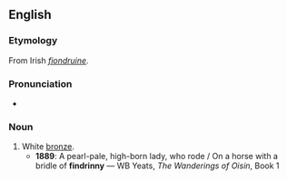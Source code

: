 ==English==

===Etymology===
From Irish ''[[fiondruine]]''.

===Pronunciation===
* {{IPA|/ˈfɪndɹɪni/}}

===Noun===
{{en-noun|-}}

# White [[bronze]].
#* '''1889''': A pearl-pale, high-born lady, who rode / On a horse with a bridle of '''findrinny''' — WB Yeats, ''The Wanderings of Oisin'', Book 1